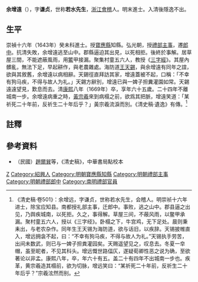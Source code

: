 '''余增遠'''（{{bd|1605年||1669年||Yu余}}），字'''谦贞'''，世称'''若水先生'''，[[浙江|浙江]][[會稽|會稽]]人。明末進士。入清後隱逸不出。

== 生平 ==
崇禎十六年（1643年）癸未科進士。授[[寶應縣|寶應縣]]知縣。弘光朝，授[[禮部|禮部]][[主事|主事]]，遷[[郎中|郎中]]。抗清失敗，余增遠逃至山中。郡縣逼迫其出見，以死相拒。後終於事解。居草屋三間，不能遮蔽風雨，用[[鱉|鱉]]甲接漏。聚集村童五六人，教授《[[三字經|三字經]]》。其屋內髒亂，無法下足，早起耕作，與老農雜處。海防道[[王天錫|王天錫]]，與余增遠有同年之誼，欲與其敘舊，余增遠以病相辭。天錫徑直拜訪其家，增遠蓋被不起，口稱：「不幸有狗马疾，不得与故人为礼。」天錫方辭別，增遠已與一婢子担糞灌園如常。天錫遠遠望見，歎息而去。清[[康熙|康熙]]八年（1669年）卒，享年六十五歲。二十四年不離城南一步。余增遠病重之時，[[黃宗羲|黃宗羲]]來到病榻之前，欲爲其把脈，增遠笑道：「某祈死二十年前，反祈生二十年后乎？」黃宗羲流淚而別。《清史稿·遺逸》有傳。<ref>《清史稿·卷501》：余增远，字谦贞，世称若水先生，会稽人。明崇祯十六年进士，除宝应知县。南都授礼部主事，迁郎中。事败，逃之山中。郡县逼之出见，乃舆疾城南，以死拒。久之，事得解。草屋三间，不蔽风雨，以鳖甲承漏。聚村童五六人，授以《三字经》。卧榻之下，牛宫鸡{{PUA|}}，无下足处。晨则秉耒出，与老农杂作。同年生王天锡为海防道，欲与话旧，以疾辞。天锡披帷直入，增远拥衾不起，曰：“不幸有狗马疾，不得与故人为礼。”天锡执手劳苦，出间未数武，则已与一婢子担粪灌园矣。天赐遥望见之，叹息去。冬夏一皁帽，虽至昵者，不见其科头。增远慨世路偪仄，遂疑荀卿性恶之说为确，至欲著论以非孟。康熙八年，卒，年六十有五。盖二十有四年不出城南一步也。疾革，黄宗羲造其榻前，欲为切脉，增远笑曰：“某祈死二十年前，反祈生二十年后乎？”宗羲泫然而别。</ref>

==註釋==
{{reflist}}

==參考資料==
*（民國）[[趙爾巽|趙爾巽]]等，《清史稿》，中華書局點校本

{{start box}}
{{s-off}}
{{s-before|[[王觀瀛|王觀瀛]]}}
{{s-title|明朝寶應縣知縣|1644年}}
{{s-after|[[孫鍾皐|孫鍾皐]]}}
{{end box}}

{{崇祯十六年癸未科殿试金榜}}

{{Authority control}}

{{DEFAULTSORT:Yu余}}
[[Category:余姓|Z]]
[[Category:紹興人|Category:紹興人]]
[[Category:明朝寶應縣知縣|Category:明朝寶應縣知縣]]
[[Category:明朝禮部主事|Category:明朝禮部主事]]
[[Category:明朝禮部郎中|Category:明朝禮部郎中]]
[[Category:南明禮部官員|Category:南明禮部官員]]